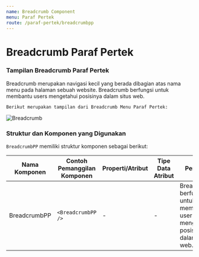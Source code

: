 ```yaml
---
name: Breadcrumb Component
menu: Paraf Pertek
route: /paraf-pertek/breadcrumbpp
---
```



# Breadcrumb Paraf Pertek

### Tampilan Breadcrumb Paraf Pertek

Breadcrumb merupakan navigasi kecil yang berada dibagian atas
nama menu pada halaman sebuah website. Breadcrumb berfungsi untuk membantu users
mengetahui posisinya dalam situs web.


```Berikut merupakan tampilan dari Breadcrumb Menu Paraf Pertek:```

![Breadcrumb](../../src/img/paraf-pertek/PP_Breadcrumb.png)



### Struktur dan Komponen yang Digunakan

`BreadcrumbPP` memiliki struktur komponen sebagai berikut:

| Nama Komponen         | Contoh Pemanggilan <br/> Komponen                  | Properti/Atribut   | Tipe Data <br/> Atribut | Penjelasan                                                                                                                                                                                               
| -------------         | ------------------------------------               | ------------------ | ----------------------- | ------------------------------------------------------------------------------------------------------                |
| BreadcrumbPP          | `<BreadcrumbPP />`                                 | -                  | -                       | BreadcrumbPP berfungsi untuk <br/> membantu user mengetahui  <br/> posisinya dalam situs web.                        |


